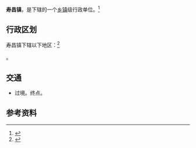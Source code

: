 {{中国乡级行政区
|景观照片文件名 = 201812 Shouchang Town Building.jpg
|景观照片描述 = 
|汉语拼音 = 
|其他语言 = 
|其他语言名称 = 
|旧称 = 
|地名出处 = 
|位置图文件名 = 
|位置图描述 = 
|自定义图片= 
|建置时间 = 
|政府驻地 = 
|毗邻 = 
|总面积 = 
|总人口 = 
|总人口年份 = 
|户籍人口 = 
|户籍人口年份 = 
|常住人口 = 
|常住人口年份 = 
|人口密度 = 
|GDP = 
|GDP年份 = 
|邮政编码 = 
|电话区号 = 571
|官方网站 = 
|网站名称 = 
|33/01/82/109/000}}

'''寿昌镇'''，是{{PRC admin/fullname|33/01/82/109/000|3}}下辖的一个[[乡镇|乡镇]]级行政单位。<ref>{{PRC admin/ref sgc|{{PRC admin/parent|33/01/82/109/000}}}}</ref>

== 行政区划 ==

寿昌镇下辖以下地区：<ref>{{PRC admin/ref sgc|33/01/82/109/000}}</ref>

{{PRC admin/children|33/01/82/109/000}}。

== 交通 ==
* {{中国国道名|320}}过境。{{中国国道名|330}}终点。

== 参考资料 ==

{{reflist}}

{{行政区划小作品}}
{{PRC admin/navcat|33/01/82/109/000}}